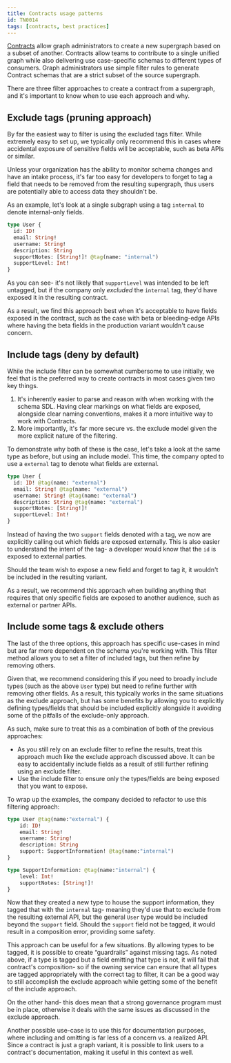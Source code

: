 ```yaml
---
title: Contracts usage patterns
id: TN0014
tags: [contracts, best practices]
---
```


[Contracts](/studio/contracts/) allow graph administrators to create a new supergraph based on a subset of another. Contracts allow teams to contribute to a single unified graph while also delivering use case-specific schemas to different types of consumers. Graph administrators use simple filter rules to generate Contract schemas that are a strict subset of the source supergraph.

There are three filter approaches to create a contract from a supergraph, and it's important to know when to use each approach and why.

## Exclude tags (pruning approach)

By far the easiest way to filter is using the excluded tags filter. While extremely easy to set up, we typically only recommend this in cases where accidental exposure of sensitive fields will be acceptable, such as beta APIs or similar.

Unless your organization has the ability to monitor schema changes and have an intake process, it's far too easy for developers to forget to tag a field that needs to be removed from the resulting supergraph, thus users are potentially able to access data they shouldn't be.

As an example, let's look at a single subgraph using a tag `internal` to denote internal-only fields.

```graphql
type User {
  id: ID!
  email: String!
  username: String!
  description: String
  supportNotes: [String!]! @tag(name: "internal")
  supportLevel: Int!
}
```

As you can see- it's not likely that `supportLevel` was intended to be left untagged, but if the company only _excluded_ the `internal` tag, they'd have exposed it in the resulting contract.

As a result, we find this approach best when it's acceptable to have fields exposed in the contract, such as the case with beta or bleeding-edge APIs where having the beta fields in the production variant wouldn't cause concern.

## Include tags (deny by default)

While the include filter can be somewhat cumbersome to use initially, we feel that is the preferred way to create contracts in most cases given two key things.

1. It's inherently easier to parse and reason with when working with the schema SDL. Having clear markings on what fields are exposed, alongside clear naming conventions, makes it a more intuitive way to work with Contracts.
2. More importantly, it's far more secure vs. the exclude model given the more explicit nature of the filtering.

To demonstrate why both of these is the case, let's take a look at the same type as before, but using an include model. This time, the company opted to use a `external` tag to denote what fields are external.

```graphql
type User {
  id: ID! @tag(name: "external")
  email: String! @tag(name: "external")
  username: String! @tag(name: "external")
  description: String @tag(name: "external")
  supportNotes: [String!]!
  supportLevel: Int!
}
```

Instead of having the two `support` fields denoted with a tag, we now are explicitly calling out which fields are exposed externally. This is also easier to understand the intent of the tag- a developer would know that the `id` is exposed to external parties.

Should the team wish to expose a new field and forget to tag it, it wouldn't be included in the resulting variant.

As a result, we recommend this approach when building anything that requires that only specific fields are exposed to another audience, such as external or partner APIs.

## Include some tags & exclude others

The last of the three options, this approach has specific use-cases in mind but are far more dependent on the schema you're working with. This filter method allows you to set a filter of included tags, but then refine by removing others.

Given that, we recommend considering this if you need to broadly include types (such as the above `User` type) but need to refine further with removing other fields. As a result, this typically works in the same situations as the exclude approach, but has some benefits by allowing you to explicitly defining types/fields that should be included explicitly alongside it avoiding some of the pitfalls of the exclude-only approach.

As such, make sure to treat this as a combination of both of the previous approaches:

- As you still rely on an exclude filter to refine the results, treat this approach much like the exclude approach discussed above. It can be easy to accidentally include fields as a result of still further refining using an exclude filter.
- Use the include filter to ensure only the types/fields are being exposed that you want to expose.

To wrap up the examples, the company decided to refactor to use this filtering approach:

```graphql
type User @tag(name:"external") {
	id: ID!
	email: String!
	username: String!
	description: String
	support: SupportInformation! @tag(name:"internal")
}

type SupportInformation: @tag(name:"internal") {
	level: Int!
	supportNotes: [String!]!
}
```

Now that they created a new type to house the support information, they tagged that with the `internal` tag- meaning they'd use that to exclude from the resulting external API, but the general `User` type would be included beyond the `support` field. Should the `support` field not be tagged, it would result in a composition error, providing some safety.

This approach can be useful for a few situations. By allowing types to be tagged, it is possible to create “guardrails” against missing tags. As noted above, if a type is tagged but a field emitting that type is not, it will fail that contract's composition- so if the owning service can ensure that all types are tagged appropriately with the correct tag to filter, it can be a good way to still accomplish the exclude approach while getting some of the benefit of the include approach.

On the other hand- this does mean that a strong governance program must be in place, otherwise it deals with the same issues as discussed in the exclude approach.

Another possible use-case is to use this for documentation purposes, where including and omitting is far less of a concern vs. a realized API. Since a contract is just a graph variant, it is possible to link users to a contract's documentation, making it useful in this context as well.
